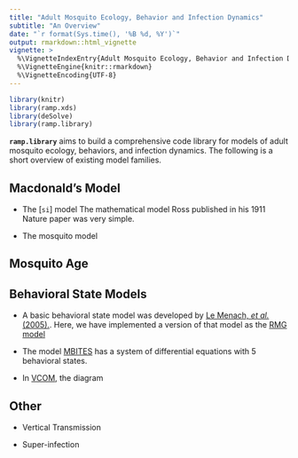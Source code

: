 ```yaml
---
title: "Adult Mosquito Ecology, Behavior and Infection Dynamics"
subtitle: "An Overview"
date: "`r format(Sys.time(), '%B %d, %Y')`"
output: rmarkdown::html_vignette
vignette: >
  %\VignetteIndexEntry{Adult Mosquito Ecology, Behavior and Infection Dynamics}
  %\VignetteEngine{knitr::rmarkdown}
  %\VignetteEncoding{UTF-8}
---
```

  
```r
library(knitr)
library(ramp.xds)
library(deSolve)
library(ramp.library)
```

**`ramp.library`** aims to build a comprehensive code library for models of adult mosquito ecology, behaviors, and infection dynamics. The following is a short overview of existing model families. 

## Macdonald's Model 

+ The [`si`] model The mathematical model Ross published in his 1911 Nature paper was very simple. 

+ The mosquito model  

## Mosquito Age 

## Behavioral State Models 

+ A basic behavioral state model was developed by [Le Menach, *et al.* (2005).](https://doi.org/10.1186/1475-2875-4-23). Here, we have implemented a version of that model as the [RMG model](MYZ-xde-RMG.html)

+ The model [MBITES](https://journals.plos.org/ploscompbiol/article?id=10.1371/journal.pcbi.1007446) has a system of differential equations with 5 behavioral states. 

+ In [VCOM](https://doi.org/10.1371/journal.pone.0187680), the diagram

## Other 

+ Vertical Transmission 

+ Super-infection 

